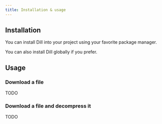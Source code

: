 ```yaml
---
title: Installation & usage
---
```



## Installation

You can install Dill into your project using your favorite package manager.

<PackageManagers pkg="dill" dev="true" />

You can also install Dill globally if you prefer.

## Usage

### Download a file

TODO

### Download a file and decompress it

TODO
